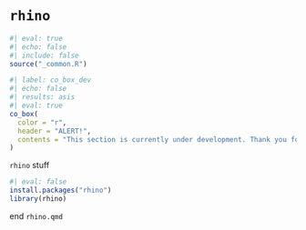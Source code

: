 # `rhino` 

```r
#| eval: true 
#| echo: false 
#| include: false
source("_common.R")
```

```r
#| label: co_box_dev
#| echo: false
#| results: asis
#| eval: true
co_box(
  color = "r",
  header = "ALERT!",
  contents = "This section is currently under development. Thank you for your patience."
)
```

`rhino` stuff

```r
#| eval: false
install.packages("rhino")
library(rhino)
```

end `rhino.qmd`
